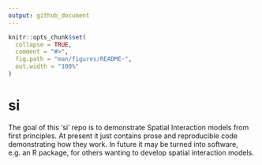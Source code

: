 ```yaml
---
output: github_document
---
```


<!-- README.md is generated from README.Rmd. Please edit that file -->

```r
knitr::opts_chunk$set(
  collapse = TRUE,
  comment = "#>",
  fig.path = "man/figures/README-",
  out.width = "100%"
)
```

# si

<!-- badges: start -->
<!-- badges: end -->

The goal of this 'si' repo is to demonstrate Spatial Interaction models from first principles.
At present it just contains prose and reproducible code demonstrating how they work.
In future it may be turned into software, e.g. an R package, for others wanting to develop spatial interaction models.



